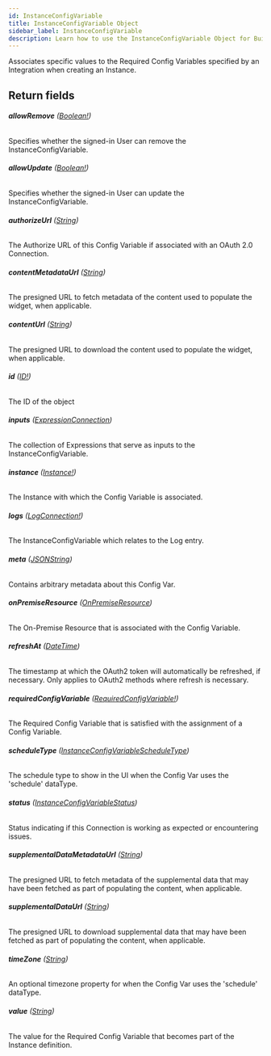 ```yaml
---
id: InstanceConfigVariable
title: InstanceConfigVariable Object
sidebar_label: InstanceConfigVariable
description: Learn how to use the InstanceConfigVariable Object for Builder's API.
---
```


Associates specific values to the Required Config Variables specified by an
Integration when creating an Instance.

## Return fields

###### <b>allowRemove</b> ([Boolean!](/composer/builder/api/schema/scalar/Boolean.mdx))

Specifies whether the signed-in User can remove the InstanceConfigVariable.

###### <b>allowUpdate</b> ([Boolean!](/composer/builder/api/schema/scalar/Boolean.mdx))

Specifies whether the signed-in User can update the InstanceConfigVariable.

###### <b>authorizeUrl</b> ([String](/composer/builder/api/schema/scalar/String.mdx))

The Authorize URL of this Config Variable if associated with an OAuth 2.0 Connection.

###### <b>contentMetadataUrl</b> ([String](/composer/builder/api/schema/scalar/String.mdx))

The presigned URL to fetch metadata of the content used to populate the widget, when applicable.

###### <b>contentUrl</b> ([String](/composer/builder/api/schema/scalar/String.mdx))

The presigned URL to download the content used to populate the widget, when applicable.

###### <b>id</b> ([ID!](/composer/builder/api/schema/scalar/ID.mdx))

The ID of the object

###### <b>inputs</b> ([ExpressionConnection](/composer/builder/api/schema/object/ExpressionConnection.mdx))

The collection of Expressions that serve as inputs to the InstanceConfigVariable.

###### <b>instance</b> ([Instance!](/composer/builder/api/schema/object/Instance.mdx))

The Instance with which the Config Variable is associated.

###### <b>logs</b> ([LogConnection!](/composer/builder/api/schema/object/LogConnection.mdx))

The InstanceConfigVariable which relates to the Log entry.

###### <b>meta</b> ([JSONString](/composer/builder/api/schema/scalar/JSONString.mdx))

Contains arbitrary metadata about this Config Var.

###### <b>onPremiseResource</b> ([OnPremiseResource](/composer/builder/api/schema/object/OnPremiseResource.mdx))

The On-Premise Resource that is associated with the Config Variable.

###### <b>refreshAt</b> ([DateTime](/composer/builder/api/schema/scalar/DateTime.mdx))

The timestamp at which the OAuth2 token will automatically be refreshed, if necessary. Only applies to OAuth2 methods where refresh is necessary.

###### <b>requiredConfigVariable</b> ([RequiredConfigVariable!](/composer/builder/api/schema/object/RequiredConfigVariable.mdx))

The Required Config Variable that is satisfied with the assignment of a Config Variable.

###### <b>scheduleType</b> ([InstanceConfigVariableScheduleType](/composer/builder/api/schema/enum/InstanceConfigVariableScheduleType.mdx))

The schedule type to show in the UI when the Config Var uses the 'schedule' dataType.

###### <b>status</b> ([InstanceConfigVariableStatus](/composer/builder/api/schema/enum/InstanceConfigVariableStatus.mdx))

Status indicating if this Connection is working as expected or encountering issues.

###### <b>supplementalDataMetadataUrl</b> ([String](/composer/builder/api/schema/scalar/String.mdx))

The presigned URL to fetch metadata of the supplemental data that may have been fetched as part of populating the content, when applicable.

###### <b>supplementalDataUrl</b> ([String](/composer/builder/api/schema/scalar/String.mdx))

The presigned URL to download supplemental data that may have been fetched as part of populating the content, when applicable.

###### <b>timeZone</b> ([String](/composer/builder/api/schema/scalar/String.mdx))

An optional timezone property for when the Config Var uses the 'schedule' dataType.

###### <b>value</b> ([String](/composer/builder/api/schema/scalar/String.mdx))

The value for the Required Config Variable that becomes part of the Instance definition.
